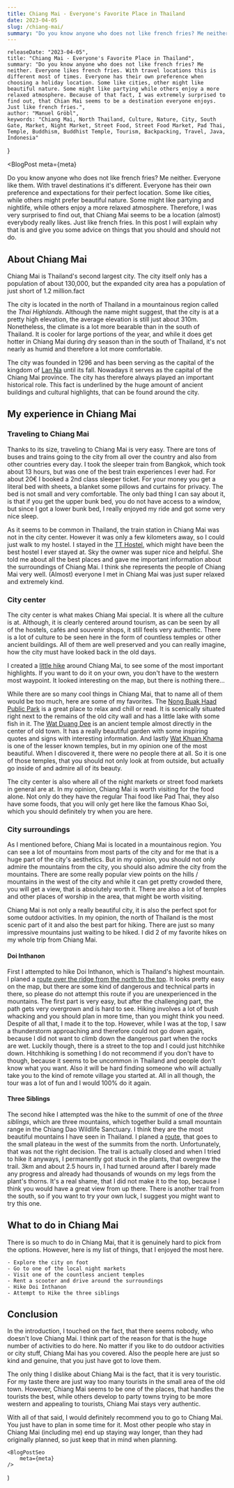 ```yaml
---
title: Chiang Mai - Everyone's Favorite Place in Thailand
date: 2023-04-05
slug: /chiang-mai/
summary: "Do you know anyone who does not like french fries? Me neither. Everyone likes french fries. With travel locations this is different most of times. Everyone has their own preference when choosing a holiday location. Some like cities, other might like beautiful nature. Some might like partying while others enjoy a more relaxed atmosphere. Because of that fact, I was extremely surprised to find out, that Chian Mai seems to be a destination everyone enjoys. Just like french fries."
---
```



    releaseDate: "2023-04-05",
    title: "Chiang Mai - Everyone's Favorite Place in Thailand",
    summary: "Do you know anyone who does not like french fries? Me neither. Everyone likes french fries. With travel locations this is different most of times. Everyone has their own preference when choosing a holiday location. Some like cities, other might like beautiful nature. Some might like partying while others enjoy a more relaxed atmosphere. Because of that fact, I was extremely surprised to find out, that Chian Mai seems to be a destination everyone enjoys. Just like french fries.",
    author: "Manuel Gröbl",
    keywords: "Chiang Mai, North Thailand, Culture, Nature, City, South Gate, Market, Night Market, Street Food, Street Food Market, Pad Thai, Temple, Buddhism, Buddhist Temple, Tourism, Backpacking, Travel, Java, Indonesia"
}

<BlogPost 
    meta={meta}
>

Do you know anyone who does not like french fries? Me neither. Everyone like them. With travel destinations it's different. Everyone has their own preference and expectations for their perfect location. Some like cities, while others might prefer beautiful nature. Some might like partying and nightlife, while others enjoy a more relaxed atmosphere. Therefore, I was very surprised to find out, that Chiang Mai seems to be a location (almost) everybody really likes. Just like french fries. In this post I will explain why that is and give you some advice on things that you should and should not do.

## About Chiang Mai

Chiang Mai is Thailand's second largest city. The city itself only has a population of about 130,000, but the expanded city area has a population of just short of 1.2 million.fact

The city is located in the north of Thailand in a mountainous region called the *Thai Highlands*. Although the name might suggest, that the city is at a pretty high elevation, the average elevation is still just about 310m. Nonetheless, the climate is a lot more bearable than in the south of Thailand. It is cooler for large portions of the year, and while it does get hotter in Chiang Mai during dry season than in the south of Thailand, it's not nearly as humid and therefore a lot more comfortable.

The city was founded in 1296 and has been serving as the capital of the kingdom of [Lan Na](https://en.wikipedia.org/wiki/Lan_Na) until its fall. Nowadays it serves as the capital of the Chiang Mai province. The city has therefore always played an important historical role. This fact is underlined by the huge amount of ancient buildings and cultural highlights, that can be found around the city.

## My experience in Chiang Mai

### Traveling to Chiang Mai

Thanks to its size, traveling to Chiang Mai is very easy. There are tons of buses and trains going to the city from all over the country and also from other countries every day. I took the sleeper train from Bangkok, which took about 13 hours, but was one of the best train experiences I ever had. For about 20€ I booked a 2nd class sleeper ticket. For your money you get a literal bed with sheets, a blanket some pillows and curtains for privacy. The bed is not small and very comfortable. The only bad thing I can say about it, is that if you get the upper bunk bed, you do not have access to a window, but since I got a lower bunk bed, I really enjoyed my ride and got some very nice sleep.

As it seems to be common in Thailand, the train station in Chiang Mai was not in the city center. However it was only a few kilometers away, so I could just walk to my hostel. I stayed in the [TT Hostel](https://www.booking.com/Share-jELtwV), which might have been the best hostel I ever stayed at. Sky the owner was super nice and helpful. She told me about all the best places and gave me important information about the surroundings of Chiang Mai. I think she represents the people of Chiang Mai very well. (Almost) everyone I met in Chiang Mai was just super relaxed and extremely kind.

### City center

The city center is what makes Chiang Mai special. It is where all the culture is at. Although, it is clearly centered around tourism, as can be seen by all of the hostels, cafés and souvenir shops, it still feels very authentic. There is a lot of culture to be seen here in the form of countless temples or other ancient buildings. All of them are well preserved and you can really imagine, how the city must have looked back in the old days.

I created a [little hike](https://www.komoot.com/tour/1083740650?share_token=aN9snqN7LIpp8xx81SAEx3xd9a4QnuQZ6bQGQyDDklRnF44NOj&ref=wtd) around Chiang Mai, to see some of the most important highlights. If you want to do it on your own, you don't have to the western most waypoint. It looked interesting on the map, but there is nothing there...

While there are so many cool things in Chiang Mai, that to name all of them would be too much, here are some of my favorites. The [Nong Buak Haad Public Park](https://goo.gl/maps/rCJaXvwnpR47bpid7) is a great place to relax and chill or read. It is scenically situated right next to the remains of the old city wall and has a little lake with some fish in it. The [Wat Duang Dee](https://goo.gl/maps/7TxFtEnX8gXekNFx7) is an ancient temple almost directly in the center of old town. It has a really beautiful garden with some inspiring quotes and signs with interesting information. And lastly [Wat Khuan Khama](https://goo.gl/maps/QvNXckJYxTNRUs7U7) is one of the lesser known temples, but in my opinion one of the most beautiful. When I discovered it, there were no people there at all. So it is one of those temples, that you should not only look at from outside, but actually go inside of and admire all of its beauty.

The city center is also where all of the night markets or street food markets in general are at. In my opinion, Chiang Mai is worth visiting for the food alone. Not only do they have the regular Thai food like Pad Thai, they also have some foods, that you will only get here like the famous Khao Soi, which you should definitely try when you are here.

### City surroundings

As I mentioned before, Chiang Mai is located in a mountainous region. You can see a lot of mountains from most parts of the city and for me that is a huge part of the city's aesthetics. But in my opinion, you should not only admire the mountains from the city, you should also admire the city from the mountains. There are some really popular view points on the hills / mountains in the west of the city and while it can get pretty crowded there, you will get a view, that is absolutely worth it. There are also a lot of temples and other places of worship in the area, that might be worth visiting.

Chiang Mai is not only a really beautiful city, it is also the perfect spot for some outdoor activities. In my opinion, the north of Thailand is the most scenic part of it and also the best part for hiking. There are just so many impressive mountains just waiting to be hiked. I did 2 of my favorite hikes on my whole trip from Chiang Mai.

#### Doi Inthanon

First I attempted to hike Doi Inthanon, which is Thailand's highest mountain. I planed a [route over the ridge from the north to the top](https://www.komoot.com/tour/1088135696?share_token=aVhjYu2OQjReZX2pKTD7jonzCIilpv5Oua9QogSFm4vqh98QdU&ref=wtd). It looks pretty easy on the map, but there are some kind of dangerous and technical parts in there, so please do not attempt this route if you are unexperienced in the mountains. The first part is very easy, but after the challenging part, the path gets very overgrown and is hard to see. Hiking involves a lot of bush whacking and you should plan in more time, than you might think you need. Despite of all that, I made it to the top. However, while I was at the top, I saw a thunderstorm approaching and therefore could not go down again, because I did not want to climb down the dangerous part when the rocks are wet. Luckily though, there is a street to the top and I could just hitchhike down. Hitchhiking is something I do not recommend if you don't have to though, because it seems to be uncommon in Thailand and people don't know what you want. Also it will be hard finding someone who will actually take you to the kind of remote village you started at. All in all though, the tour was a lot of fun and I would 100% do it again.

#### Three Siblings

The second hike I attempted was the hike to the summit of one of the *three siblings*, which are three mountains, which together build a small mountain range in the Chiang Dao Wildlife Sanctuary. I think they are the most beautiful mountains I have seen in Thailand. I planed a [route](https://www.komoot.com/tour/1088721575?share_token=aaAotc639ZL6lq81uwF29vJ19FNCCBYd7HX5hdKj4HoSsKTGRa&ref=wtd), that goes to the small plateau in the west of the summits from the north. Unfortunately, that was not the right decision. The trail is actually closed and when I tried to hike it anyways, I permanently got stuck in the plants, that overgrew the trail. 3km and about 2.5 hours in, I had turned around after I barely made any progress and already had thousands of wounds on my legs from the plant's thorns. It's a real shame, that I did not make it to the top, because I think you would have a great view from up there. There is another trail from the south, so if you want to try your own luck, I suggest you might want to try this one.

## What to do in Chiang Mai

There is so much to do in Chiang Mai, that it is genuinely hard to pick from the options. However, here is my list of things, that I enjoyed the most here.

    - Explore the city on foot
    - Go to one of the local night markets
    - Visit one of the countless ancient temples
    - Rent a scooter and drive around the surroundings
    - Hike Doi Inthanon
    - Attempt to Hike the three siblings

## Conclusion

In the introduction, I touched on the fact, that there seems nobody, who doesn't love Chiang Mai. I think part of the reason for that is the huge number of activities to do here. No matter if you like to do outdoor activities or city stuff, Chiang Mai has you covered. Also the people here are just so kind and genuine, that you just have got to love them.

The only thing I dislike about Chiang Mai is the fact, that it is very touristic. For my taste there are just way too many tourists in the small area of the old town. However, Chiang Mai seems to be one of the places, that handles the tourists the best, while others develop to party towns trying to be more western and appealing to tourists, Chiang Mai stays very authentic.

With all of that said, I would definitely recommend you to go to Chiang Mai. You just have to plan in some time for it. Most other people who stay in Chiang Mai (including me) end up staying way longer, than they had originally planned, so just keep that in mind when planning.

</BlogPost>

    <BlogPostSeo 
        meta={meta}
    />
)
